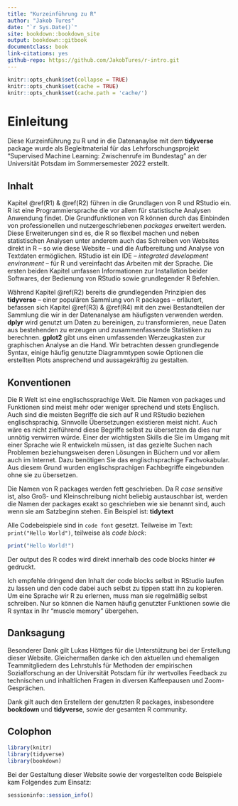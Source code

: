 ```yaml
--- 
title: "Kurzeinführung zu R"
author: "Jakob Tures"
date: "`r Sys.Date()`"
site: bookdown::bookdown_site
output: bookdown::gitbook
documentclass: book
link-citations: yes
github-repo: https://github.com/JakobTures/r-intro.git
---
```


``` r
knitr::opts_chunk$set(collapse = TRUE)
knitr::opts_chunk$set(cache = TRUE)
knitr::opts_chunk$set(cache.path = 'cache/')
```

# Einleitung {-}

Diese Kurzeinführung zu R und in die Datenanaylse mit dem **tidyverse** package
wurde als Begleitmaterial für das Lehrforschungsprojekt "Supervised Machine
Learning: Zwischenrufe im Bundestag" an der Universität Potsdam im
Sommersemester 2022 erstellt.

## Inhalt {-}

Kapitel \@ref(R1) & \@ref(R2) führen in die Grundlagen von R und RStudio ein. R
ist eine Programmiersprache die vor allem für statistische Analysen Anwendung
findet. Die Grundfunktionen von R können durch das Einbinden von professionellen
und nutzergeschriebenen *packages* erweitert werden. Diese Erweiterungen sind
es, die R so flexibel machen und neben statistischen Analysen unter anderem auch
das Schreiben von Websites direkt in R -- so wie diese Website -- und die
Aufbereitung und Analyse von Textdaten ermöglichen. RStudio ist ein IDE -- 
*integrated development environment* -- für R und vereinfacht das Arbeiten mit
der Sprache. Die ersten beiden Kapitel umfassen Informationen zur Installation
beider Softwares, der Bedienung von RStudio sowie grundlegender R Befehlen.

Während Kapitel \@ref(R2) bereits die grundlegenden Prinzipien des **tidyverse**
-- einer populären Sammlung von R packages -- erläutert, befassen sich Kapitel
\@ref(R3) & \@ref(R4) mit den zwei Bestandteilen der Sammlung die wir in der
Datenanalyse am häufigsten verwenden werden. **dplyr** wird genutzt um Daten zu
bereinigen, zu transformieren, neue Daten aus bestehenden zu erzeugen und
zusammenfassende Statistiken zu berechnen. **gplot2** gibt uns einen umfassenden
Werzeugkasten zur graphischen Analyse an die Hand. Wir betrachten dessen
grundlegende Syntax, einige häufig genutzte Diagrammtypen sowie Optionen die
erstellten Plots ansprechend und aussagekräftig zu gestalten.


## Konventionen {-}

Die R Welt ist eine englischssprachige Welt. Die Namen von packages und
Funktionen sind meist mehr oder weniger sprechend und stets Englisch. Auch sind
die meisten Begriffe die sich auf R und RStudio beziehen englischsprachig.
Sinnvolle Übersetzungen existieren meist nicht. Auch wäre es nicht zielführend
diese Begriffe selbst zu übersetzen da dies nur unnötig verwirren würde. Einer
der wichtigsten Skills die Sie im Umgang mit einer Sprache wie R entwickeln
müssen, ist das gezielte Suchen nach Problemen beziehungsweisen deren Lösungen
in Büchern und vor allem auch im Internet. Dazu benötigen Sie das
englischsprachige Fachvokabular. Aus diesem Grund wurden englischsprachigen
Fachbegriffe eingebunden ohne sie zu übersetzen.

Die Namen von R packages werden fett geschrieben. Da R *case sensitive* ist,
also Groß- und Kleinschreibung nicht beliebig austauschbar ist, werden die Namen
der packages exakt so geschrieben wie sie benannt sind, auch wenn sie am
Satzbeginn stehen. Ein Beispiel ist: **tidytext**

Alle Codebeispiele sind in `code font` gesetzt. Teilweise im Text:
`print("Hello World")`, teilweise als *code block*:

``` r
print("Hello World!")
```

Der output des R codes wird direkt innerhalb des code blocks hinter `##`
gedruckt.

Ich empfehle dringend den Inhalt der code blocks selbst in RStudio laufen zu
lassen und den code dabei auch selbst zu tippen statt ihn zu kopieren. Um eine
Sprache wir R zu erlernen, muss man sie regelmäßig selbst schreiben. Nur so
können die Namen häufig genutzter Funktionen sowie die R syntax in Ihr "muscle
memory" übergehen.


## Danksagung {-}

Besonderer Dank gilt Lukas Höttges für die Unterstützung bei der Erstellung
dieser Website. Gleichermaßen danke ich den aktuellen und ehemaligen
Teammitgliedern des Lehrstuhls für Methoden der empirischen Sozialforschung an
der Universität Potsdam für ihr wertvolles Feedback zu technischen und
inhaltlichen Fragen in diversen Kaffeepausen und Zoom-Gesprächen.

Dank gilt auch den Erstellern der genutzten R packages, insbesondere
**bookdown** und **tidyverse**, sowie der gesamten R community.

## Colophon {-}

``` r
library(knitr)
library(tidyverse)
library(bookdown)
```

Bei der Gestaltung dieser Website sowie der vorgestellten code Beispiele kam
Folgendes zum Einsatz:

``` r
sessioninfo::session_info()
```

